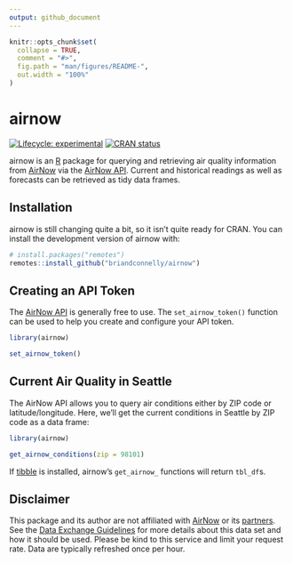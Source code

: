 ```yaml
---
output: github_document
---
```


<!-- README.md is generated from README.Rmd. Please edit that file -->

```r
knitr::opts_chunk$set(
  collapse = TRUE,
  comment = "#>",
  fig.path = "man/figures/README-",
  out.width = "100%"
)
```

# airnow

<!-- badges: start -->
[![Lifecycle: experimental](https://img.shields.io/badge/lifecycle-experimental-orange.svg)](https://lifecycle.r-lib.org/articles/stages.html#experimental)
[![CRAN status](https://www.r-pkg.org/badges/version/airnow)](https://CRAN.R-project.org/package=airnow)
<!-- badges: end -->

airnow is an [R](https://www.r-project.org/) package for querying and retrieving air quality information from [AirNow](https://www.airnow.gov/) via the [AirNow API](https://docs.airnowapi.org/).
Current and historical readings as well as forecasts can be retrieved as tidy data frames.


## Installation

airnow is still changing quite a bit, so it isn't quite ready for CRAN.
You can install the development version of airnow with:

```r
# install.packages("remotes")
remotes::install_github("briandconnelly/airnow")
```


## Creating an API Token

The [AirNow API](https://docs.airnowapi.org/) is generally free to use.
The `set_airnow_token()` function can be used to help you create and configure your API token.

```r
library(airnow)

set_airnow_token()
```


## Current Air Quality in Seattle

The AirNow API allows you to query air conditions either by ZIP code or latitude/longitude.
Here, we’ll get the current conditions in Seattle by ZIP code as a data frame:

```r
library(airnow)

get_airnow_conditions(zip = 98101)
```

If [tibble](https://CRAN.R-project.org/package=tibble) is installed, airnow's `get_airnow_` functions will return `tbl_df`s.


## Disclaimer

This package and its author are not affiliated with [AirNow](https://www.airnow.gov/) or its [partners](https://www.airnow.gov/partners/).
See the [Data Exchange Guidelines](https://docs.airnowapi.org/docs/DataUseGuidelines.pdf) for more details about this data set and how it should be used.
Please be kind to this service and limit your request rate.
Data are typically refreshed once per hour.


